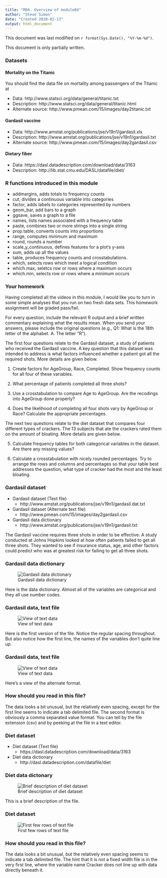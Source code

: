 ```yaml
---
title: "M04. Overview of module04"
author: "Steve Simon"
date: "Created 2020-02-13"
output: html_document
---
```


This document was last modified on `r format(Sys.Date(), "%Y-%m-%d")`.

This document is only partially written.

### Datasets

#### Mortality on the Titanic

You should find the data file on mortality among passengers of the Titanic at

+ Data: http://www.statsci.org/data/general/titanic.txt
+ Description: http://www.statsci.org/data/general/titanic.html
+ Alternate source: http://www.pmean.com/15/images/day2titanic.txt

#### Gardasil vaccine

+ Data: http://www.amstat.org/publications/jse/v19n1/gardasil.xls
+ Description: http://www.amstat.org/publications/jse/v19n1/gardasil.txt
+ Alternate source: http://www.pmean.com/15/images/day2gardasil.csv

#### Dietary fiber

+ Data: https://dasl.datadescription.com/download/data/3163
+ Description: http://lib.stat.cmu.edu/DASL/datafile/diet/

### R functions introduced in this module

+ addmargins, adds totals to frequency counts
+ cut, divides a continuous variable into categories
+ factor, adds labels to categories represented by numbers
+ geom_bar, add bars to a graph
+ ggsave, saves a graph to a file
+ names, lists names associated with a frequency table
+ paste, combines two or more strings into a single string
+ prop.table, converts counts into proportions
+ range, computes minimum and maximum
+ round, rounds a number
+ scale_y_continuous, defines features for a plot's y-axis
+ sum, adds up all the values
+ table, produces frequency counts and crosstabulations.
+ which, selects rows which meet a logical condition
+ which.max, seletcs row or rows where a maximum occurs
+ which.min, selects row or rows where a minimum occurs

### Your homework


Having completed all the videos in this module, I would like you to turn in some simple analyses that you run on two fresh data sets. This homework assignment will be graded pass/fail.

For every question, include the relevant R output and a brief written commentary explaining what the results mean. When you send your answers, please include the original questions (e.g., Q1: What is the 18th letter of the alphabet. A. The letter "R").

The first four questions relate to the Gardasil dataset, a study of patients who received the Gardasil vaccine. A key question that this dataset was intended to address is what factors influenced whether a patient got all the required shots. More details are given below.

1. Create factors for AgeGroup, Race, Completed. Show frequency counts for all four of these variables.

2. What percentage of patients completed all three shots?

3. Use a crosstabulation to compare Age to AgeGroup. Are the recodings into AgeGroup done properly?

4. Does the likelihood of completing all four shots vary by AgeGroup or Race? Calculate the appropriate percentages.

The next two questions relate to the diet dataset that compares four different types of crackers. The 13 subjects that ate the crackers rated them on the amount of bloating. More details are given below.

5. Calculate frequency tables for both categorical variables in the dataset. Are there any missing values?

6. Calculate a crosstabulation with nicely rounded percentages. Try to arrange the rows and columns and percentages so that your table best addresses the question, what type of cracker had the most and the least bloating.

### Gardasil dataset

+ Gardasil dataset (Text file)
  + http://www.amstat.org/publications/jse/v19n1/gardasil.dat.txt
+ Gardasil dataset (Alternate text file)
  + http://www.pmean.com/15/images/day2gardasil.csv
+ Gardasil data dictionary
  + http://www.amstat.org/publications/jse/v19n1/gardasil.txt

The Gardasil vaccine requires three shots in order to be effective. A study conducted at Johns Hopkins looked at how often patients failed to get all three shots. They wanted to see if insurance status, age, and other factors could predict who was at greatest risk for failing to get all three shots.

### Gardasil data dictionary

![Gardasil data dictionary](../images/gardasil-data-dictionary01.png)

Here is the data dictionary. Almost all of the variables are categorical and they all use number codes.

### Gardasil data, text file

![View of text data](../images/gardasil-view01.png)

Here is the first version of the file. Notice the regular spacing throughout. But also notice how the first line, the names of the variables don't quite line up.

### Gardasil data, text file

![View of text data](../images/gardasil-view02.png)

Here's a view of the alternate format.

### How should you read in this file?

The data looks a bit unusual, but the relatively even spacing, except for the first line seems to indicate a tab delimited file. The second format is obviously a comma separated value format. You can tell by the file extension (csv) and by peeking at the file in a text editor.

### Diet dataset

+ Diet dataset (Text file)
  + https://dasl.datadescription.com/download/data/3163
+ Diet data dictionary
  + http://dasl.datadescription.com/datafile/diet


### Diet data dictonary

![Brief description of diet dataset](../images/diet-data-dictionary.png)

This is a brief description of the file.

### Diet dataset

![First few rows of text file](../images/diet-view.png)

### How should you read in this file?

The data looks a bit unusual, but the relatively even spacing seems to indicate a tab delimited file. The hint that it is not a fixed width file is in the very first line, where the variable name Cracker does not line up with data directly beneath it.
